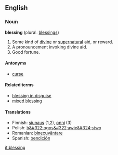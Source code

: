 ==English==

===Noun===
'''blessing''' (plural: [[blessings]])

#Some kind of [[divine]] or [[supernatural]] aid, or reward.
#A pronouncement invoking divine aid.
#Good fortune.

====Antonyms====
*[[curse]]

====Related terms====
*[[blessing in disguise]]
*[[mixed blessing]]

====Translations====
*Finnish: [[siunaus]] (1,2), [[onni]] (3)
*Polish: [[b&#322;ogos&#322;awie&#324;stwo]] {{n}}
*Romanian: [[binecuvântare]] {{f}}
*Spanish: [[bendición]] {{f}}

[[it:blessing]]